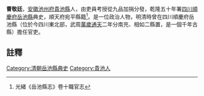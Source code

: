 {{明清人物信息框
| 姓名 =曹敬廷
| 最高職務 = [[四川|四川]][[岳池縣|岳池縣]][[典史|典史]]
| 國家 = 大清
| 籍貫 = [[安徽|安徽]][[池州府|池州府]][[貴池縣|貴池縣]]
| 字號 =
| 出生日期 = ？年？月？日
| 逝世日期 = ？年？月？日
| 墓葬 = 
| 配偶 =  
| 親屬 = 曾祖、祖、父，母
| 出身 =吏員考授從九品加捐分發 
| 著作 =  
*
}}
'''曹敬廷'''{{BD|？年||？年||}}，[[安徽|安徽]][[池州府|池州府]][[貴池縣|貴池縣]]人，由吏員考授從九品加捐分發，乾隆五十年署[[四川|四川]][[順慶府|順慶府]][[岳池縣|岳池縣]]典史，順天府宛平縣籍<ref>光緒《岳池縣志》卷十職官志</ref>。是一位政治人物，明清時曾在四川順慶府岳池縣（位於今四川東北部，武周[[萬歲通天|萬歲通天]]二年分南充、相如二縣置，是一個千年古縣）擔任官吏。
==註釋==
{{reflist}}
{{清朝人物小作品}}
[[Category:清朝岳池縣典史|Category:清朝岳池縣典史]]
[[Category:貴池人|Category:貴池人]]
